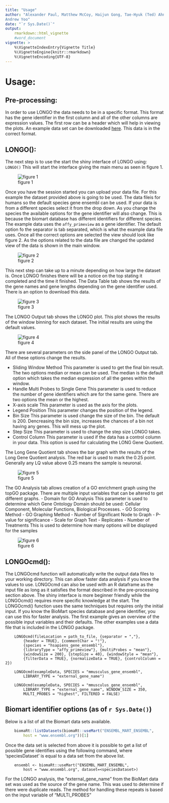 ```yaml
---
title: "Usage"
author: "Alexander Paul, Matthew McCoy, Haijun Gong, Tae-Hyuk (Ted) Ahn, 
Andrew Yoo"
date: "`r Sys.Date()`"
output:
    rmarkdown::html_vignette
    #word_document
vignette: >
    %\VignetteIndexEntry{Vignette Title}
    %\VignetteEngine{knitr::rmarkdown}
    %\VignetteEncoding{UTF-8}
---
```

# Usage:

## Pre-processing:
In order to use LONGO the data needs to be in a specific format. This format
has the gene identifier in the first column and all of the other columns are 
expression values. The first row can be a header which will help in viewing the 
plots. An example data set can be downloaded
[here](ftp://ftp.ncbi.nlm.nih.gov/geo/series/GSE69nnn/GSE69480/matrix).
This data is in the correct format. 
 
## LONGO():
The next step is to use the start the shiny interface of LONGO using: `LONGO()`
This will start the interface giving the main menu as seen in figure 1. 
  
![figure 1](../figures/01_main.png) 
  
  
  
  
Once you have the session started you can upload your data file. For this 
example
the dataset provided above is going to be used. The data fileis for humans so
the default species gene ensembl can be used. If your data is from a different
species select it from the drop down. As you change the species the available
options for the gene identifier will also change. This is because the biomart
database has different identifiers for different species. The example data uses
the `affy_primeview` as a gene identifier. The default option fo the separator
is tab separated, which is what the example data file uses. Once all the correct
options are selected the view should look like figure 2. As the options related
to the data file are changed the updated view of the data is shown in the main
window.  
  
![figure 2](../figures/02_submit.png) 
  
  
  
  
This next step can take up to a minute depending on how large the dataset is.
Once LONGO finishes there will be a notice on the top stating it completed and 
the time it finished. The Data Table tab shows the results of the gene names
and gene lengths depending on the gene identifier used. There is an option to
download this data. 
  
![figure 3](../figures/03_data_table.png)
  
  
  
  
The LONGO Output tab shows the LONGO plot. This plot shows the results of the
window binning for each dataset. The initial results are using the default
values. 
  
![figure 4](../figures/04_LONGO_output.png) 
  
  
  
  
There are several parameters on the side panel of the LONGO Output tab. All of
these options change the results. 

- Sliding Window Method
    This parameter is used to get the final bin result. The two options median
    or mean can be used. The median is the default option which takes the median
    expression of all the genes within the window.
- Handle Multi Probes to Single Gene
    This parameter is used to reduce the number of gene identifiers which are
    for the same gene. There are two options the mean or the highest. 
- X-axis scale
    This parameter is used as the axis for the plots. 
- Legend Position
    This parameter changes the position of the legend. 
- Bin Size
    This parameter is used change the size of the bin. The default is 200.
    Dencreasing the bin size, increases the chances of a bin not having any
    genes. This will mess up the plot. 
- Step Size
    This parameter is used to change the step size LONGO takes.
- Control Column
    This parameter is used if the data has a control column in your data.
    This option is used for calculating the LONG Gene Quotient. 
 
The Long Gene Quotient tab shows the bar graph with the results of the Long
Gene Quotient analysis. The red bar is used to mark the 0.25 point. Generally
any LQ value above 0.25 means the sample is neuronal. 
  
![figure 5](../figures/05_LONGO_lq.png) 
  
  
  
  
The GO Analysis tab allows creation of a GO enrichment graph using the topGO
package. There are multiple input variables that can be altered to get different
graphs.
- Domain for GO Analysis
    This parameter is used to determine which Gene Ontology Domain should be
    used: Cellular Component, Molecular Functions, Biological Processes.
- GO Scoring Method
- GO Graphing Method
- Number of Significant Node to Graph
- P-value for significance 
- Scale for Graph Text
- Replicates 
- Number of Treatments
    This is used to determine how many options will be displayed for the samples
 
  
![figure 6](../figures/06_LONGO_go.png) 
  
  
  
  
## LONGOcmd():
The LONGOcmd function will automatically write the output data files to your
working directory. This can allow faster data analysis if you know the values
to use. LONGOcmd can also be used with an R dataframe as the input file as long
as it satisfies the format described in the pre-processing section above.
The shiny interface is more beginner friendly while the LONGOcmd()
requires more specific knowledge at the start. The LONGOcmd() function uses
the same techniques but requires only the initial input. If you know the BioMart
species database and gene identifier, you can use this for faster analysis.
The first example gives an overview of the possible input variables and their
defaults. The other examples use a data file that is included in the LONGO
package. 
```{}
    LONGOcmd(fileLocation = path_to_file, {separator = ","},
        {header = TRUE}, {commentChar = "!"},
        {species = "hsapiens_gene_ensembl"}, 
        {libraryType = "affy_primeview"}, {multiProbes = "mean"},
        {windowSize = 200}, {stepSize = 40}, {windowStyle = "mean"},
        {filterData = TRUE}, {normalizeData = TRUE}, {controlColumn = 2})
            
    LONGOcmd(exampleData, SPECIES = "mmusculus_gene_ensembl",
        LIBRARY_TYPE = "external_gene_name")
    
    LONGOcmd(exampleData, SPECIES = "mmusculus_gene_ensembl",
        LIBRARY_TYPE = "external_gene_name", WINDOW_SIZE = 350, 
        MULTI_PROBES = "highest", FILTERED = FALSE)
```


## Biomart identifier options (as of `r Sys.Date()`)
Below is a list of all the Biomart data sets available. 
```r
    biomaRt::listDatasets(biomaRt::useMart("ENSEMBL_MART_ENSEMBL", 
        host = "www.ensembl.org"))[1]
```

Once the data set is selected from above it is possible to get a list of
possible
gene identifies using the following command, where 'speciesDataset' is equal to
a data set from the above list.
```{}
    ensembl <- biomaRt::useMart("ENSEMBL_MART_ENSEMBL", 
        host = "www.ensembl.org", dataset=<speciesDataset>)
```

For the LONGO analysis, the "external_gene_name" from the BioMart data set
was used as the source of the gene name. This was used to determine if there
were duplicate reads. The method for handling these repeats is based on the
input variable of "MULTI_PROBES"
